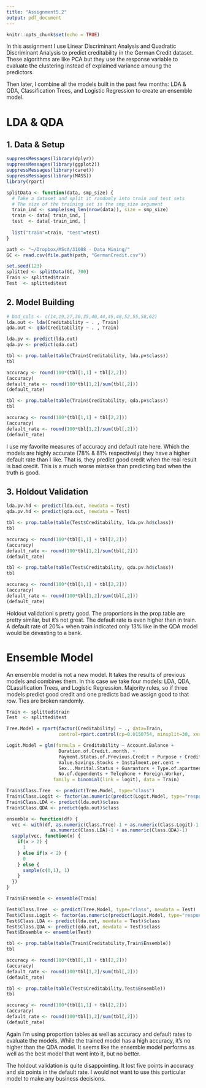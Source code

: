 ```yaml
---
title: "Assignment5.2"
output: pdf_document
---
```


```r
knitr::opts_chunk$set(echo = TRUE)
```

In this assignment I use Linear Discriminant Analysis and Quadratic 
Discriminant Analysis to predict creditability in the German Credit dataset.
These algorithms are like PCA but they use the response variable to evaluate
the clustering instead of explained variance amoung the predictors.

Then later, I combine all the models built in the past few months: LDA & QDA,
Classification Trees, and Logistic Regression to create an ensemble model.

# LDA & QDA

## 1. Data & Setup

```r
suppressMessages(library(dplyr))
suppressMessages(library(ggplot2))
suppressMessages(library(caret))
suppressMessages(library(MASS))
library(rpart)

splitData <- function(data, smp_size) {
  # Take a dataset and split it randomly into train and test sets
  # The size of the training set is the smp_size argument
  train_ind <- sample(seq_len(nrow(data)), size = smp_size)
  train <- data[ train_ind, ]
  test  <- data[-train_ind, ]
  
  list("train"=train, "test"=test)
}

path <- "~/Dropbox/MScA/31008 - Data Mining/"
GC <- read.csv(file.path(path, "GermanCredit.csv"))

set.seed(123)
splitted <- splitData(GC, 700)
Train <- splitted$train
Test  <- splitted$test
```

## 2. Model Building

```r
# bad_cols <- c(14,19,27,30,35,40,44,45,48,52,55,58,62)
lda.out <- lda(Creditability ~ . , Train)
qda.out <- qda(Creditability ~ . , Train)

lda.pv <- predict(lda.out)
qda.pv <- predict(qda.out)

tbl <- prop.table(table(Train$Creditability, lda.pv$class))
tbl

accuracy <- round(100*(tbl[1,1] + tbl[2,2]))
(accuracy)
default_rate <- round(100*tbl[1,2]/sum(tbl[,2]))
(default_rate)

tbl <- prop.table(table(Train$Creditability, qda.pv$class))
tbl

accuracy <- round(100*(tbl[1,1] + tbl[2,2]))
(accuracy)
default_rate <- round(100*tbl[1,2]/sum(tbl[,2]))
(default_rate)
```

I use my favorite measures of accuracy and default rate here. Which the models
are highly accurate (78% & 81% respectively) they have a higher default rate
than I like. That is, they predict good credit when the real result is bad
credit. This is a much worse mistake than predicting bad when the truth is good.

## 3. Holdout Validation

```r
lda.pv.hd <- predict(lda.out, newdata = Test)
qda.pv.hd <- predict(qda.out, newdata = Test)

tbl <- prop.table(table(Test$Creditability, lda.pv.hd$class))
tbl

accuracy <- round(100*(tbl[1,1] + tbl[2,2]))
(accuracy)
default_rate <- round(100*tbl[1,2]/sum(tbl[,2]))
(default_rate)

tbl <- prop.table(table(Test$Creditability, qda.pv.hd$class))
tbl

accuracy <- round(100*(tbl[1,1] + tbl[2,2]))
(accuracy)
default_rate <- round(100*tbl[1,2]/sum(tbl[,2]))
(default_rate)
```

Holdout validationi s pretty good. The proportions in the prop.table are 
pretty similar, but it's not great. The default rate is even higher than in
train. A default rate of 20%+ when train indicated only 13% like in the QDA
model would be devasting to a bank.

# Ensemble Model

An ensemble model is not a new model. It takes the results of previous models
and combines them. In this case we take four models: LDA, QDA, CLassification 
Trees, and Logistic Regression. Majority rules, so if three models predict 
good credit and one predicts bad we assign good to that row. Ties are 
broken randomly.

```r
Train <- splitted$train
Test  <- splitted$test

Tree.Model = rpart(factor(Creditability) ~ ., data=Train,
                   control=rpart.control(cp=0.0150754, minsplit=30, xval=10))

Logit.Model = glm(formula = Creditability ~ Account.Balance + 
                   Duration.of.Credit..month. + 
                   Payment.Status.of.Previous.Credit + Purpose + Credit.Amount +
                   Value.Savings.Stocks + Instalment.per.cent + 
                   Sex...Marital.Status + Guarantors + Type.of.apartment +
                   No.of.dependents + Telephone + Foreign.Worker, 
                 family = binomial(link = logit), data = Train)
```

```r
Train$Class.Tree  <- predict(Tree.Model, type="class")
Train$Class.Logit <- factor(as.numeric(predict(Logit.Model, type="response") >= 0.8))
Train$Class.LDA <- predict(lda.out)$class
Train$Class.QDA <- predict(qda.out)$class

ensemble <- function(df) {
  vec <- with(df, as.numeric(Class.Tree)-1 + as.numeric(Class.Logit)-1 +
                as.numeric(Class.LDA)-1 + as.numeric(Class.QDA)-1)
  sapply(vec, function(x) {
    if(x > 2) {
      1
    } else if(x < 2) {
      0
    } else {
      sample(c(0,1), 1)
    }
  })
}

Train$Ensemble <- ensemble(Train)

Test$Class.Tree  <- predict(Tree.Model, type="class", newdata = Test)
Test$Class.Logit <- factor(as.numeric(predict(Logit.Model, type="response", newdata = Test) >= 0.8))
Test$Class.LDA <- predict(lda.out, newdata = Test)$class
Test$Class.QDA <- predict(qda.out, newdata = Test)$class
Test$Ensemble <- ensemble(Test)
```

```r
tbl <- prop.table(table(Train$Creditability,Train$Ensemble))
tbl

accuracy <- round(100*(tbl[1,1] + tbl[2,2]))
(accuracy)
default_rate <- round(100*tbl[1,2]/sum(tbl[,2]))
(default_rate)

tbl <- prop.table(table(Test$Creditability,Test$Ensemble))
tbl

accuracy <- round(100*(tbl[1,1] + tbl[2,2]))
(accuracy)
default_rate <- round(100*tbl[1,2]/sum(tbl[,2]))
(default_rate)
```

Again I'm using proportion tables as well as accuracy and default rates to 
evaluate the models. While the trained model has a high accuracy, it's no 
higher than the QDA model. It seems like the ensemble model performs as well
as the best model that went into it, but no better. 

The holdout validation is quite disappointing. It lost five points in accuracy
and six points in the default rate. I would not want to use this particular
model to make any business decisions.
